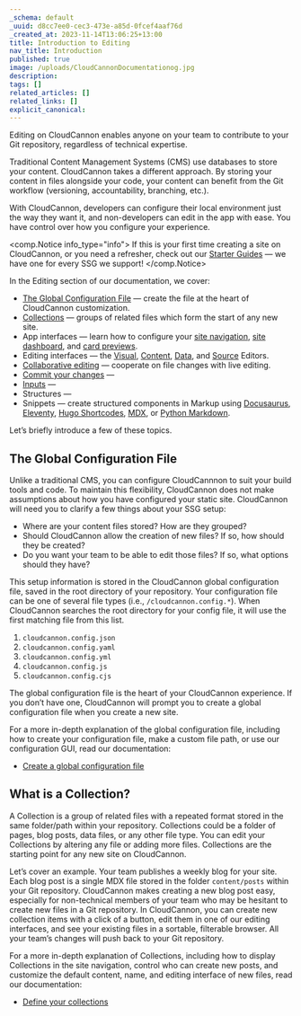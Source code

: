```yaml
---
_schema: default
_uuid: d8cc7ee0-cec3-473e-a85d-0fcef4aaf76d
_created_at: 2023-11-14T13:06:25+13:00
title: Introduction to Editing
nav_title: Introduction
published: true
image: /uploads/CloudCannonDocumentationog.jpg
description:
tags: []
related_articles: []
related_links: []
explicit_canonical:
---
```

Editing on CloudCannon enables anyone on your team to contribute to your Git repository, regardless of technical expertise.

Traditional Content Management Systems (CMS) use databases to store your content. CloudCannon takes a different approach. By storing your content in files alongside your code, your content can benefit from the Git workflow (versioning, accountability, branching, etc.).

With CloudCannon, developers can configure their local environment just the way they want it, and non-developers can edit in the app with ease. You have control over how you configure your experience.

<comp.Notice info_type="info">
  If this is your first time creating a site on CloudCannon, or you need a refresher, check out our [Starter Guides](/documentation/guides/) — we have one for every SSG we support!
</comp.Notice>

In the Editing section of our documentation, we cover:

* [The Global Configuration File](/documentation/articles/setting-global-configuration/) — create the file at the heart of CloudCannon customization.
* [Collections](/documentation/articles/defining-your-collections/) — groups of related files which form the start of any new site.
* App interfaces — learn how to configure your&nbsp;[site navigation](/documentation/articles/introducing-your-site-navigation/), [site dashboard](/documentation/articles/introducing-the-site-dashboard/), and [card previews](/documentation/articles/changing-how-cards-preview-your-data/).
* Editing interfaces — the [Visual](/documentation/articles/introducing-the-visual-editor/), [Content](/documentation/articles/introducing-the-content-editor/), [Data](/documentation/articles/introducing-the-data-editor/), and [Source](/documentation/articles/introducing-the-source-editor/) Editors.
* [Collaborative editing](/documentation/articles/collaborative-editing/) — cooperate on file changes with live editing.
* [Commit your changes](/documentation/articles/formatting-your-commit-messages/) —
* [Inputs](/documentation/articles/how-to-choose-what-input-is-used-in-the-data-editor/) —
* Structures —
* Snippets — create structured components in Markup using&nbsp;[Docusaurus](/documentation/articles/editing-with-docusaurus/), [Eleventy](/documentation/articles/editing-with-eleventy-shortcodes/), [Hugo Shortcodes](/documentation/articles/editing-with-hugo-shortcodes/), [MDX](/documentation/articles/editing-with-mdx-components/), or&nbsp;[Python Markdown](/documentation/articles/editing-with-python-markdown/).

Let’s briefly introduce a few of these topics.

## The Global Configuration File

Unlike a traditional CMS, you can configure CloudCannnon to suit your build tools and code. To maintain this flexibility, CloudCannon does not make assumptions about how you have configured your static site. CloudCannon will need you to clarify a few things about your SSG setup:

* Where are your content files stored? How are they grouped?
* Should CloudCannon allow the creation of new files? If so, how should they be created?
* Do you want your team to be able to edit those files? If so, what options should they have?

This setup information is stored in the CloudCannon global configuration file, saved in the root directory of your repository. Your configuration file can be one of several file types (i.e., `/cloudcannon.config.*`). When CloudCannon searches the root directory for your config file, it will use the first matching file from this list.

1. `cloudcannon.config.json`
2. `cloudcannon.config.yaml`
3. `cloudcannon.config.yml`
4. `cloudcannon.config.js`
5. `cloudcannon.config.cjs`

The global configuration file is the heart of your CloudCannon experience. If you don’t have one, CloudCannon will prompt you to create a global configuration file when you create a new site.

For a more in-depth explanation of the global configuration file, including how to create your configuration file, make a custom file path, or use our configuration GUI, read our documentation:

* [Create a global configuration file](/documentation/articles/setting-global-configuration/)

## What is a Collection?

A Collection is a group of related files with a repeated format stored in the same folder/path within your repository. Collections could be a folder of pages, blog posts, data files, or any other file type. You can edit your Collections by altering any file or adding more files. Collections are the starting point for any new site on CloudCannon.

Let’s cover an example. Your team publishes a weekly blog for your site. Each blog post is a single MDX file stored in the folder `content/posts` within your Git repository. CloudCannon makes creating a new blog post easy, especially for non-technical members of your team who may be hesitant to create new files in a Git repository. In CloudCannon, you can create new collection items with a click of a button, edit them in one of our editing interfaces, and see your existing files in a sortable, filterable browser. All your team’s changes will push back to your Git repository.

For a more in-depth explanation of Collections, including how to display Collections in the site navigation, control who can create new posts, and customize the default content, name, and editing interface of new files, read our documentation:

* [Define your collections](/documentation/articles/defining-your-collections/)